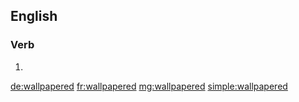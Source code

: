 ==English==

===Verb===
{{head|en|verb form}}

# {{en-past of|wallpaper}}

[[de:wallpapered]]
[[fr:wallpapered]]
[[mg:wallpapered]]
[[simple:wallpapered]]
